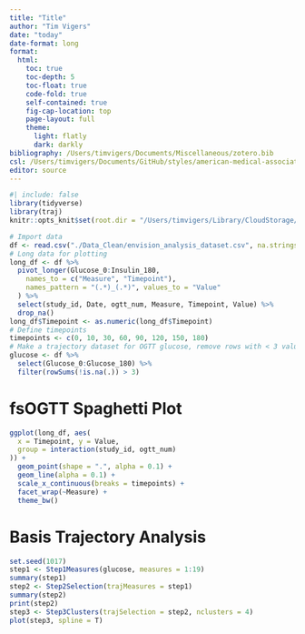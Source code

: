 ```yaml
---
title: "Title"
author: "Tim Vigers"
date: "today"
date-format: long
format:
  html:
    toc: true
    toc-depth: 5
    toc-float: true
    code-fold: true
    self-contained: true
    fig-cap-location: top
    page-layout: full
    theme:
      light: flatly
      dark: darkly
bibliography: /Users/timvigers/Documents/Miscellaneous/zotero.bib
csl: /Users/timvigers/Documents/GitHub/styles/american-medical-association.csl
editor: source
---
```


```r
#| include: false
library(tidyverse)
library(traj)
knitr::opts_knit$set(root.dir = "/Users/timvigers/Library/CloudStorage/OneDrive-TheUniversityofColoradoDenver/Vigers/CF/Christine Chan/EnVision CF")
```

```r
# Import data
df <- read.csv("./Data_Clean/envision_analysis_dataset.csv", na.strings = "")
# Long data for plotting
long_df <- df %>%
  pivot_longer(Glucose_0:Insulin_180,
    names_to = c("Measure", "Timepoint"),
    names_pattern = "(.*)_(.*)", values_to = "Value"
  ) %>%
  select(study_id, Date, ogtt_num, Measure, Timepoint, Value) %>%
  drop_na()
long_df$Timepoint <- as.numeric(long_df$Timepoint)
# Define timepoints
timepoints <- c(0, 10, 30, 60, 90, 120, 150, 180)
# Make a trajectory dataset for OGTT glucose, remove rows with < 3 values
glucose <- df %>%
  select(Glucose_0:Glucose_180) %>%
  filter(rowSums(!is.na(.)) > 3)
```

# fsOGTT Spaghetti Plot

```r
ggplot(long_df, aes(
  x = Timepoint, y = Value,
  group = interaction(study_id, ogtt_num)
)) +
  geom_point(shape = ".", alpha = 0.1) +
  geom_line(alpha = 0.1) +
  scale_x_continuous(breaks = timepoints) +
  facet_wrap(~Measure) +
  theme_bw()
```

# Basis Trajectory Analysis

```r
set.seed(1017)
step1 <- Step1Measures(glucose, measures = 1:19)
summary(step1)
step2 <- Step2Selection(trajMeasures = step1)
summary(step2)
print(step2)
step3 <- Step3Clusters(trajSelection = step2, nclusters = 4)
plot(step3, spline = T)
```
